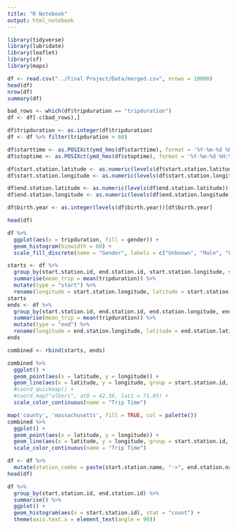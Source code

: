 ```yaml
---
title: "R Notebook"
output: html_notebook
---
```


```r
library(tidyverse)
library(lubridate)
library(leaflet)
library(sf)
library(maps)
```

```r
df <- read.csv("../Final Project/Data/merged.csv", nrows = 10000)
head(df)
nrow(df)
summary(df)
```

```r
bad_rows <- which(df$tripduration == "tripduration")
df <- df[-c(bad_rows),]
```

```r
df$tripduration <- as.integer(df$tripduration)
df <- df %>% filter(tripduration > 60)

df$starttime <- as.POSIXct(ymd_hms(df$starttime), format = '%Y-%m-%d %H:%M:%S')
df$stoptime <- as.POSIXct(ymd_hms(df$stoptime), format = '%Y-%m-%d %H:%M:%S')

df$start.station.latitude <- as.numeric(levels(df$start.station.latitude))[df$start.station.latitude]
df$start.station.longitude <- as.numeric(levels(df$start.station.longitude))[df$start.station.longitude]

df$end.station.latitude <- as.numeric(levels(df$end.station.latitude))[df$end.station.latitude]
df$end.station.longitude <- as.numeric(levels(df$end.station.longitude))[df$end.station.longitude]

df$birth.year <- as.integer(levels(df$birth.year))[df$birth.year]
```

```r
head(df)
```

```r
df %>%
  ggplot(aes(x = tripduration, fill = gender)) +
  geom_histogram(binwidth = 60) +
  scale_fill_discrete(name = "Gender", labels = c("Unknown", "Male", "Female"))
```

```r
starts <- df %>%
  group_by(start.station.id, end.station.id, start.station.longitude, start.station.latitude) %>%
  summarise(mean_trip = mean(tripduration)) %>%
  mutate(type = "start") %>%
  rename(longitude = start.station.longitude, latitude = start.station.latitude)
starts
ends <- df %>%
  group_by(start.station.id, end.station.id, end.station.longitude, end.station.latitude) %>%
  summarise(mean_trip = mean(tripduration)) %>%
  mutate(type = "end") %>%
  rename(longitude = end.station.longitude, latitude = end.station.latitude)
ends

combined <- rbind(starts, ends)
```

```r

combined %>%
  ggplot() +
  geom_point(aes(x = latitude, y = longitude)) +
  geom_line(aes(x = latitude, y = longitude, group = start.station.id, color = as.numeric(mean_trip))) +
  #coord_quickmap() +
  #coord_map("albers", at0 = 42.36, lat1 = 71.05) +
  scale_color_continuous(name = "Trip Time")
```

```r
map('county', 'massachusetts', fill = TRUE, col = palette())
combined %>%
  ggplot() +
  geom_point(aes(x = latitude, y = longitude)) +
  geom_line(aes(x = latitude, y = longitude, group = start.station.id, color = as.numeric(mean_trip))) +
  scale_color_continuous(name = "Trip Time")
```

```r
df <- df %>%
  mutate(station_combo = paste(start.station.name, "->", end.station.name))
head(df)

df %>%
  group_by(start.station.id, end.station.id) %>%
  summarise() %>%
  ggplot() +
  geom_histogram(aes(x = start.station.id), stat = "count") +
  theme(axis.text.x = element_text(angle = 90))
```

